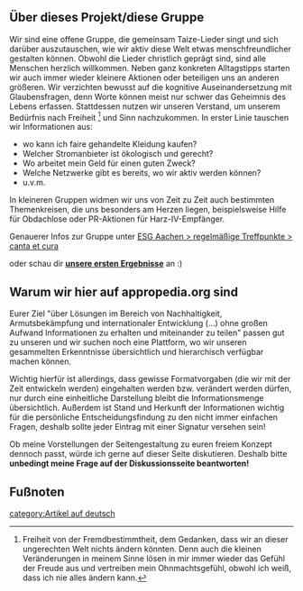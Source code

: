 == Über dieses Projekt/diese Gruppe ==

Wir sind eine offene Gruppe, die gemeinsam Taize-Lieder singt und sich darüber auszutauschen, wie wir aktiv diese Welt etwas menschfreundlicher gestalten können. Obwohl die Lieder christlich geprägt sind, sind alle Menschen herzlich willkommen. 
Neben ganz konkreten Alltagstipps starten wir auch immer wieder kleinere Aktionen oder beteiligen uns an anderen größeren. Wir verzichten bewusst auf die kognitive Auseinandersetzung mit Glaubensfragen, denn Worte können meist nur schwer das Geheimnis des Lebens erfassen. Stattdessen nutzen wir unseren Verstand, um unserem Bedürfnis nach Freiheit <ref>Freiheit von der Fremdbestimmtheit, dem Gedanken, dass wir an dieser ungerechten Welt nichts ändern könnten. Denn auch die kleinen Veränderungen in meinem Sinne lösen in mir immer wieder das Gefühl der Freude aus und vertreiben mein Ohnmachtsgefühl, obwohl ich weiß, dass ich nie alles ändern kann.</ref> und Sinn nachzukommen. In erster Linie tauschen wir Informationen aus:
* wo kann ich faire gehandelte Kleidung kaufen?
* Welcher Stromanbieter ist ökologisch und gerecht?
* Wo arbeitet mein Geld für einen guten Zweck?
* Welche Netzwerke gibt es bereits, wo wir aktiv werden können? 
* u.v.m.
In kleineren Gruppen widmen wir uns von Zeit zu Zeit auch bestimmten Themenkreisen, die uns besonders am Herzen liegen, beispielsweise Hilfe für Obdachlose oder PR-Aktionen für Harz-IV-Empfänger.

Genauerer Infos zur Gruppe unter [http://www.esg.rwth-aachen.de/cms/index.php/ger/Treffpunkte/Regelmaessige-Treffpunkte/canta-et-cura ESG Aachen > regelmäßige Treffpunkte > canta et cura]

oder schau dir '''[http://de.cantaetcura.wikia.com/ unsere ersten Ergebnisse]''' an :)

== Warum wir hier auf appropedia.org sind ==

Eurer Ziel "über Lösungen im Bereich von Nachhaltigkeit, Armutsbekämpfung und internationaler Entwicklung (...) ohne großen Aufwand Informationen zu erhalten und miteinander zu teilen" passen gut zu unseren und wir suchen noch eine Plattform, wo wir unseren gesammelten Erkenntnisse übersichtlich und hierarchisch verfügbar machen können.

Wichtig hierfür ist allerdings, dass gewisse Formatvorgaben (die wir mit der Zeit entwickeln werden) eingehalten werden bzw. verändert werden dürfen, nur durch eine einheitliche Darstellung bleibt die Informationsmenge übersichtlich. Außerdem ist Stand und Herkunft der Informationen wichtig für die persönliche Entscheidungsfindung zu den nicht immer einfachen Fragen, deshalb sollte jeder Eintrag mit einer Signatur versehen sein!

Ob meine Vorstellungen der Seitengestaltung zu euren freiem Konzept dennoch passt, würde ich gerne auf dieser Seite diskutieren. Deshalb bitte '''unbedingt meine Frage auf der Diskussionsseite beantworten!'''

== Fußnoten ==

<references/>

[[category:Artikel auf deutsch]]
